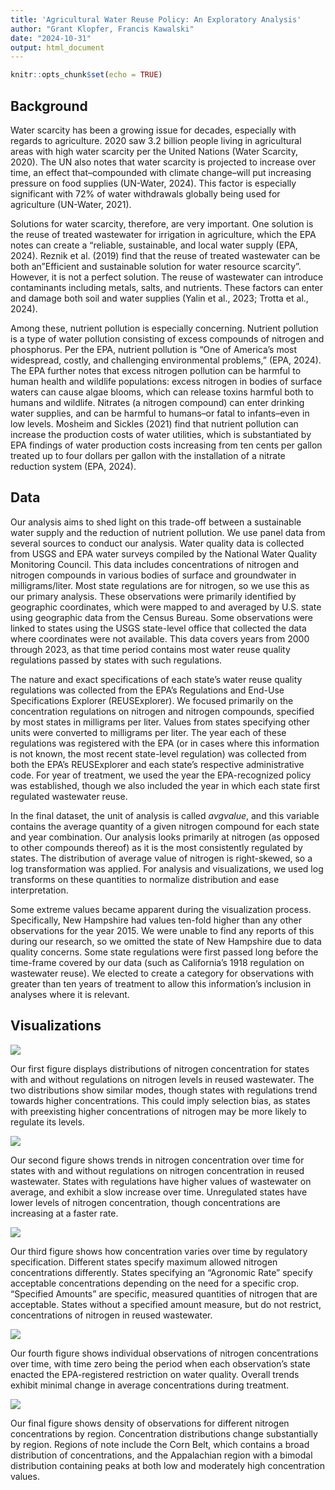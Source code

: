 ```yaml
---
title: 'Agricultural Water Reuse Policy: An Exploratory Analysis'
author: "Grant Klopfer, Francis Kawalski"
date: "2024-10-31"
output: html_document
---
```


```r
knitr::opts_chunk$set(echo = TRUE)
```

## Background

Water scarcity has been a growing issue for decades, especially with regards to agriculture. 2020 saw 3.2 billion people living in agricultural areas with high water scarcity per the United Nations (Water Scarcity, 2020). The UN also notes that water scarcity is projected to increase over time, an effect that–compounded with climate change–will put increasing pressure on food supplies (UN-Water, 2024). This factor is especially significant with 72% of water withdrawals globally being used for agriculture (UN-Water, 2021).

Solutions for water scarcity, therefore, are very important. One solution is the reuse of treated wastewater for irrigation in agriculture, which the EPA notes can create a "reliable, sustainable, and local water supply (EPA, 2024). Reznik et al. (2019) find that the reuse of treated wastewater can be both an "Efficient and sustainable solution for water resource scarcity". However, it is not a perfect solution. The reuse of wastewater can introduce contaminants including metals, salts, and nutrients. These factors can enter and damage both soil and water supplies (Yalin et al., 2023; Trotta et al., 2024).

Among these, nutrient pollution is especially concerning. Nutrient pollution is a type of water pollution consisting of excess compounds of nitrogen and phosphorus. Per the EPA, nutrient pollution is "One of America's most widespread, costly, and challenging environmental problems," (EPA, 2024). The EPA further notes that excess nitrogen pollution can be harmful to human health and wildlife populations: excess nitrogen in bodies of surface waters can cause algae blooms, which can release toxins harmful both to humans and wildlife. Nitrates (a nitrogen compound) can enter drinking water supplies, and can be harmful to humans–or fatal to infants–even in low levels. Mosheim and Sickles (2021) find that nutrient pollution can increase the production costs of water utilities, which is substantiated by EPA findings of water production costs increasing from ten cents per gallon treated up to four dollars per gallon with the installation of a nitrate reduction system (EPA, 2024).

## Data

Our analysis aims to shed light on this trade-off between a sustainable water supply and the reduction of nutrient pollution. We use panel data from several sources to conduct our analysis. Water quality data is collected from USGS and EPA water surveys compiled by the National Water Quality Monitoring Council. This data includes concentrations of nitrogen and nitrogen compounds in various bodies of surface and groundwater in milligrams/liter. Most state regulations are for nitrogen, so we use this as our primary analysis. These observations were primarily identified by geographic coordinates, which were mapped to and averaged by U.S. state using geographic data from the Census Bureau. Some observations were linked to states using the USGS state-level office that collected the data where coordinates were not available. This data covers years from 2000 through 2023, as that time period contains most water reuse quality regulations passed by states with such regulations.

The nature and exact specifications of each state's water reuse quality regulations was collected from the EPA's Regulations and End-Use Specifications Explorer (REUSExplorer). We focused primarily on the concentration regulations on nitrogen and nitrogen compounds, specified by most states in milligrams per liter. Values from states specifying other units were converted to milligrams per liter. The year each of these regulations was registered with the EPA (or in cases where this information is not known, the most recent state-level regulation) was collected from both the EPA's REUSExplorer and each state's respective administrative code. For year of treatment, we used the year the EPA-recognized policy was established, though we also included the year in which each state first regulated wastewater reuse.

In the final dataset, the unit of analysis is called *avgvalue*, and this variable contains the average quantity of a given nitrogen compound for each state and year combination. Our analysis looks primarily at nitrogen (as opposed to other compounds thereof) as it is the most consistently regulated by states. The distribution of average value of nitrogen is right-skewed, so a log transformation was applied. For analysis and visualizations, we used log transforms on these quantities to normalize distribution and ease interpretation.

Some extreme values became apparent during the visualization process. Specifically, New Hampshire had values ten-fold higher than any other observations for the year 2015. We were unable to find any reports of this during our research, so we omitted the state of New Hampshire due to data quality concerns. Some state regulations were first passed long before the time-frame covered by our data (such as California's 1918 regulation on wastewater reuse). We elected to create a category for observations with greater than ten years of treatment to allow this information's inclusion in analyses where it is relevant.

## Visualizations

![](images/NitrogenConcentrationWithWithoutRegulations.png)

Our first figure displays distributions of nitrogen concentration for states with and without regulations on nitrogen levels in reused wastewater. The two distributions show similar modes, though states with regulations trend towards higher concentrations. This could imply selection bias, as states with preexisting higher concentrations of nitrogen may be more likely to regulate its levels.

![](images/NitrogenConcentrationByRegulation.png)

Our second figure shows trends in nitrogen concentration over time for states with and without regulations on nitrogen concentration in reused wastewater. States with regulations have higher values of wastewater on average, and exhibit a slow increase over time. Unregulated states have lower levels of nitrogen concentration, though concentrations are increasing at a faster rate.

![](images/NitrogenConcentrationBySpecification.png)

Our third figure shows how concentration varies over time by regulatory specification. Different states specify maximum allowed nitrogen concentrations differently. States specifying an "Agronomic Rate" specify acceptable concentrations depending on the need for a specific crop. "Specified Amounts" are specific, measured quantities of nitrogen that are acceptable. States without a specified amount measure, but do not restrict, concentrations of nitrogen in reused wastewater.

![](images/NitrogenConcentrationAcrossRegulationTime.png)

Our fourth figure shows individual observations of nitrogen concentrations over time, with time zero being the period when each observation's state enacted the EPA-registered restriction on water quality. Overall trends exhibit minimal change in average concentrations during treatment.

![](images/NitrogenConcentrationByRegion.png)

Our final figure shows density of observations for different nitrogen concentrations by region. Concentration distributions change substantially by region. Regions of note include the Corn Belt, which contains a broad distribution of concentrations, and the Appalachian region with a bimodal distribution containing peaks at both low and moderately high concentration values.
